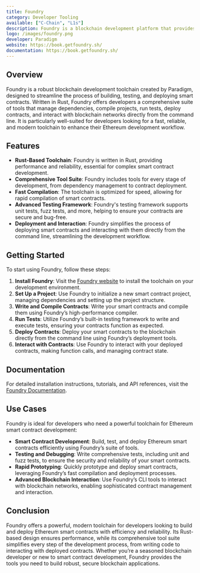 ```yaml
---
title: Foundry
category: Developer Tooling
available: ["C-Chain", "L1s"]
description: Foundry is a blockchain development platform that provides a suite of tools for building and deploying blockchain applications.
logo: /images/foundry.png
developer: Paradigm
website: https://book.getfoundry.sh/
documentation: https://book.getfoundry.sh/
---
```


## Overview

Foundry is a robust blockchain development toolchain created by Paradigm, designed to streamline the process of building, testing, and deploying smart contracts. Written in Rust, Foundry offers developers a comprehensive suite of tools that manage dependencies, compile projects, run tests, deploy contracts, and interact with blockchain networks directly from the command line. It is particularly well-suited for developers looking for a fast, reliable, and modern toolchain to enhance their Ethereum development workflow.

## Features

- **Rust-Based Toolchain**: Foundry is written in Rust, providing performance and reliability, essential for complex smart contract development.
- **Comprehensive Tool Suite**: Foundry includes tools for every stage of development, from dependency management to contract deployment.
- **Fast Compilation**: The toolchain is optimized for speed, allowing for rapid compilation of smart contracts.
- **Advanced Testing Framework**: Foundry's testing framework supports unit tests, fuzz tests, and more, helping to ensure your contracts are secure and bug-free.
- **Deployment and Interaction**: Foundry simplifies the process of deploying smart contracts and interacting with them directly from the command line, streamlining the development workflow.

## Getting Started

To start using Foundry, follow these steps:

1. **Install Foundry**: Visit the [Foundry website](https://book.getfoundry.sh/) to install the toolchain on your development environment.
2. **Set Up a Project**: Use Foundry to initialize a new smart contract project, managing dependencies and setting up the project structure.
3. **Write and Compile Contracts**: Write your smart contracts and compile them using Foundry’s high-performance compiler.
4. **Run Tests**: Utilize Foundry’s built-in testing framework to write and execute tests, ensuring your contracts function as expected.
5. **Deploy Contracts**: Deploy your smart contracts to the blockchain directly from the command line using Foundry’s deployment tools.
6. **Interact with Contracts**: Use Foundry to interact with your deployed contracts, making function calls, and managing contract state.

## Documentation

For detailed installation instructions, tutorials, and API references, visit the [Foundry Documentation](https://book.getfoundry.sh/).

## Use Cases

Foundry is ideal for developers who need a powerful toolchain for Ethereum smart contract development:

- **Smart Contract Development**: Build, test, and deploy Ethereum smart contracts efficiently using Foundry’s suite of tools.
- **Testing and Debugging**: Write comprehensive tests, including unit and fuzz tests, to ensure the security and reliability of your smart contracts.
- **Rapid Prototyping**: Quickly prototype and deploy smart contracts, leveraging Foundry’s fast compilation and deployment processes.
- **Advanced Blockchain Interaction**: Use Foundry’s CLI tools to interact with blockchain networks, enabling sophisticated contract management and interaction.

## Conclusion

Foundry offers a powerful, modern toolchain for developers looking to build and deploy Ethereum smart contracts with efficiency and reliability. Its Rust-based design ensures performance, while its comprehensive tool suite simplifies every step of the development process, from writing code to interacting with deployed contracts. Whether you’re a seasoned blockchain developer or new to smart contract development, Foundry provides the tools you need to build robust, secure blockchain applications.

